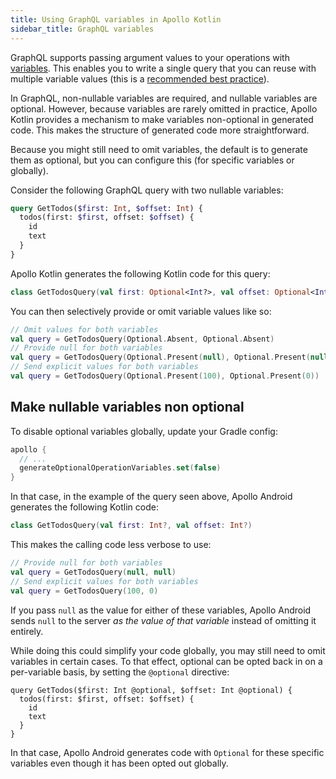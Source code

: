 ```yaml
---
title: Using GraphQL variables in Apollo Kotlin
sidebar_title: GraphQL variables
---
```


GraphQL supports passing argument values to your operations with [variables](https://graphql.org/graphql-js/passing-arguments/). This enables you to write a single query that you can reuse with multiple variable values (this is a [recommended best practice](https://www.apollographql.com/docs/react/data/operation-best-practices/#use-variables-to-provide-graphql-arguments)).

In GraphQL, non-nullable variables are required, and nullable variables are optional. However, because variables are rarely omitted in practice, Apollo Kotlin provides a mechanism to make variables non-optional in generated code. This makes the structure of generated code more straightforward.

Because you might still need to omit variables, the default is to generate them as optional, but you can configure this (for specific variables or globally).

Consider the following GraphQL query with two nullable variables:

```graphql
query GetTodos($first: Int, $offset: Int) {
  todos(first: $first, offset: $offset) {
    id
    text
  }
}
```

Apollo Kotlin generates the following Kotlin code for this query:

```kotlin
class GetTodosQuery(val first: Optional<Int?>, val offset: Optional<Int?>)
```

You can then selectively provide or omit variable values like so:

```kotlin
// Omit values for both variables
val query = GetTodosQuery(Optional.Absent, Optional.Absent)
// Provide null for both variables
val query = GetTodosQuery(Optional.Present(null), Optional.Present(null))
// Send explicit values for both variables
val query = GetTodosQuery(Optional.Present(100), Optional.Present(0))
```

## Make nullable variables non optional

To disable optional variables globally, update your Gradle config:

```kotlin
apollo {
  // ...
  generateOptionalOperationVariables.set(false)
}
```

In that case, in the example of the query seen above, Apollo Android generates the following Kotlin code:

```kotlin
class GetTodosQuery(val first: Int?, val offset: Int?)
```

This makes the calling code less verbose to use:

```kotlin
// Provide null for both variables
val query = GetTodosQuery(null, null)
// Send explicit values for both variables
val query = GetTodosQuery(100, 0)
```

If you pass `null` as the value for either of these variables, Apollo Android sends `null` to the server _as the value
of that variable_ instead of omitting it entirely.

While doing this could simplify your code globally, you may still need to omit variables in certain cases. To that
effect, optional can be opted back in on a per-variable basis, by setting the `@optional` directive:

```graphql{1}
query GetTodos($first: Int @optional, $offset: Int @optional) {
  todos(first: $first, offset: $offset) {
    id
    text
  }
}
```

In that case, Apollo Android generates code with `Optional` for these specific variables even though it has been opted
out globally.
